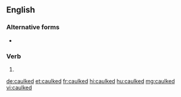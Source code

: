 ==English==

===Alternative forms===
* {{l|en|calked}}

===Verb===
{{head|en|verb form}}

# {{en-past of|caulk}}

[[de:caulked]]
[[et:caulked]]
[[fr:caulked]]
[[hi:caulked]]
[[hu:caulked]]
[[mg:caulked]]
[[vi:caulked]]
